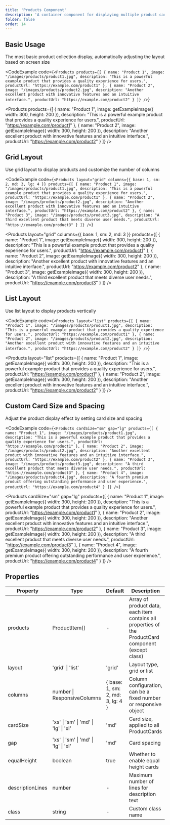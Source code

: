 ```yaml
---
title: 'Products Component'
description: 'A container component for displaying multiple product cards, supporting grid and list layouts, automatically adapting to different screen sizes'
folder: false
order: 14
---
```



## Basic Usage

The most basic product collection display, automatically adjusting the layout based on screen size

<CodeExample
  code={`<Products
  products={[
    {
      name: "Product 1",
      image: "/images/products/product1.jpg",
      description: "This is a powerful example product that provides a quality experience for users.",
      productUrl: "https://example.com/product1"
    },
    {
      name: "Product 2",
      image: "/images/products/product2.jpg",
      description: "Another excellent product with innovative features and an intuitive interface.",
      productUrl: "https://example.com/product2"
    }
  ]}
/>`}
>
  <Products
    products={[
      {
        name: "Product 1",
        image: getExampleImage({ width: 300, height: 200 }),
        description: "This is a powerful example product that provides a quality experience for users.",
        productUrl: "https://example.com/product1"
      },
      {
        name: "Product 2",
        image: getExampleImage({ width: 300, height: 200 }),
        description: "Another excellent product with innovative features and an intuitive interface.",
        productUrl: "https://example.com/product2"
      }
    ]}
  />
</CodeExample>

## Grid Layout

Use grid layout to display products and customize the number of columns

<CodeExample
  code={`<Products
  layout="grid"
  columns={{ base: 1, sm: 2, md: 3, lg: 4 }}
  products={[
    {
      name: "Product 1",
      image: "/images/products/product1.jpg",
      description: "This is a powerful example product that provides a quality experience for users.",
      productUrl: "https://example.com/product1"
    },
    {
      name: "Product 2",
      image: "/images/products/product2.jpg",
      description: "Another excellent product with innovative features and an intuitive interface.",
      productUrl: "https://example.com/product2"
    },
    {
      name: "Product 3",
      image: "/images/products/product3.jpg",
      description: "A third excellent product that meets diverse user needs.",
      productUrl: "https://example.com/product3"
    }
  ]}
/>`}
>
  <Products
    layout="grid"
    columns={{ base: 1, sm: 2, md: 3 }}
    products={[
      {
        name: "Product 1",
        image: getExampleImage({ width: 300, height: 200 }),
        description: "This is a powerful example product that provides a quality experience for users.",
        productUrl: "https://example.com/product1"
      },
      {
        name: "Product 2",
        image: getExampleImage({ width: 300, height: 200 }),
        description: "Another excellent product with innovative features and an intuitive interface.",
        productUrl: "https://example.com/product2"
      },
      {
        name: "Product 3",
        image: getExampleImage({ width: 300, height: 200 }),
        description: "A third excellent product that meets diverse user needs.",
        productUrl: "https://example.com/product3"
      }
    ]}
  />
</CodeExample>

## List Layout

Use list layout to display products vertically

<CodeExample
  code={`<Products
  layout="list"
  products={[
    {
      name: "Product 1",
      image: "/images/products/product1.jpg",
      description: "This is a powerful example product that provides a quality experience for users.",
      productUrl: "https://example.com/product1"
    },
    {
      name: "Product 2",
      image: "/images/products/product2.jpg",
      description: "Another excellent product with innovative features and an intuitive interface.",
      productUrl: "https://example.com/product2"
    }
  ]}
/>`}
>
  <Products
    layout="list"
    products={[
      {
        name: "Product 1",
        image: getExampleImage({ width: 300, height: 200 }),
        description: "This is a powerful example product that provides a quality experience for users.",
        productUrl: "https://example.com/product1"
      },
      {
        name: "Product 2",
        image: getExampleImage({ width: 300, height: 200 }),
        description: "Another excellent product with innovative features and an intuitive interface.",
        productUrl: "https://example.com/product2"
      }
    ]}
  />
</CodeExample>

## Custom Card Size and Spacing

Adjust the product display effect by setting card size and spacing

<CodeExample
  code={`<Products
  cardSize="sm"
  gap="lg"
  products={[
    {
      name: "Product 1",
      image: "/images/products/product1.jpg",
      description: "This is a powerful example product that provides a quality experience for users.",
      productUrl: "https://example.com/product1"
    },
    {
      name: "Product 2",
      image: "/images/products/product2.jpg",
      description: "Another excellent product with innovative features and an intuitive interface.",
      productUrl: "https://example.com/product2"
    },
    {
      name: "Product 3",
      image: "/images/products/product3.jpg",
      description: "A third excellent product that meets diverse user needs.",
      productUrl: "https://example.com/product3"
    },
    {
      name: "Product 4",
      image: "/images/products/product4.jpg",
      description: "A fourth premium product offering outstanding performance and user experience.",
      productUrl: "https://example.com/product4"
    }
  ]}
/>`}
>
  <Products
    cardSize="sm"
    gap="lg"
    products={[
      {
        name: "Product 1",
        image: getExampleImage({ width: 300, height: 200 }),
        description: "This is a powerful example product that provides a quality experience for users.",
        productUrl: "https://example.com/product1"
      },
      {
        name: "Product 2",
        image: getExampleImage({ width: 300, height: 200 }),
        description: "Another excellent product with innovative features and an intuitive interface.",
        productUrl: "https://example.com/product2"
      },
      {
        name: "Product 3",
        image: getExampleImage({ width: 300, height: 200 }),
        description: "A third excellent product that meets diverse user needs.",
        productUrl: "https://example.com/product3"
      },
      {
        name: "Product 4",
        image: getExampleImage({ width: 300, height: 200 }),
        description: "A fourth premium product offering outstanding performance and user experience.",
        productUrl: "https://example.com/product4"
      }
    ]}
  />
</CodeExample>

## Properties

| Property | Type | Default | Description |
| --- | --- | --- | --- |
| products | ProductItem[] | - | Array of product data, each item contains all properties of the ProductCard component (except class) |
| layout | 'grid' \| 'list' | 'grid' | Layout type, grid or list |
| columns | number \| ResponsiveColumns | \{ base: 1, sm: 2, md: 3, lg: 4 } | Column configuration, can be a fixed number or responsive object |
| cardSize | 'xs' \| 'sm' \| 'md' \| 'lg' \| 'xl' | 'md' | Card size, applied to all ProductCards |
| gap | 'xs' \| 'sm' \| 'md' \| 'lg' \| 'xl' | 'md' | Card spacing |
| equalHeight | boolean | true | Whether to enable equal height cards |
| descriptionLines | number | - | Maximum number of lines for description text |
| class | string | - | Custom class name |
